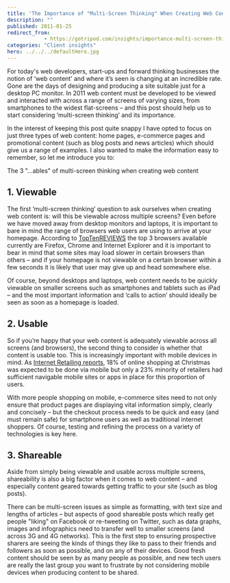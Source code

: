 ```yaml
---
title: 'The Importance of "Multi-Screen Thinking" When Creating Web Content'
description: ""
published: 2011-01-25
redirect_from: 
            - https://gotripod.com/insights/importance-multi-screen-thinking-creating-web-content/
categories: "Client insights"
hero: ../../../defaultHero.jpg
---
```

For today's web developers, start-ups and forward thinking businesses the notion of ‘web content’ and where it’s seen is changing at an incredible rate. Gone are the days of designing and producing a site suitable just for a desktop PC monitor. In 2011 web content must be developed to be viewed and interacted with across a range of screens of varying sizes, from smartphones to the widest flat-screens – and this post should help us to start considering ‘multi-screen thinking’ and its importance.

In the interest of keeping this post quite snappy I have opted to focus on just three types of web content: home pages, e-commerce pages and promotional content (such as blog posts and news articles) which should give us a range of examples. I also wanted to make the information easy to remember, so let me introduce you to:

The 3 "...ables" of multi-screen thinking when creating web content

## 1. Viewable

The first ‘multi-screen thinking’ question to ask ourselves when creating web content is: will this be viewable across multiple screens? Even before we have moved away from desktop monitors and laptops, it is important to bare in mind the range of browsers web users are using to arrive at your homepage. According to [TopTenREVIEWS](http://internet-browser-review.toptenreviews.com/) the top 3 browsers available currently are Firefox, Chrome and Internet Explorer and it is important to bear in mind that some sites may load slower in certain browsers than others – and if your homepage is not viewable on a certain browser within a few seconds it is likely that user may give up and head somewhere else.

Of course, beyond desktops and laptops, web content needs to be quickly viewable on smaller screens such as smartphones and tablets such as iPad – and the most important information and ‘calls to action’ should ideally be seen as soon as a homepage is loaded.

## 2. Usable

So if you’re happy that your web content is adequately viewable across all screens (and browsers), the second thing to consider is whether that content is usable too. This is increasingly important with mobile devices in mind. As [Internet Retailing reports](http://www.internetretailing.net/2010/12/retailers-neglecting-to-support-mobile-shoppers-risk-losing-millions-over-christmas-%E2%80%93-do-you-have-socks-appeal/), 18% of online shopping at Christmas was expected to be done via mobile but only a 23% minority of retailers had sufficient navigable mobile sites or apps in place for this proportion of users.

With more people shopping on mobile, e-commerce sites need to not only ensure that product pages are displaying vital information simply, clearly and concisely – but the checkout process needs to be quick and easy (and must remain safe) for smartphone users as well as traditional internet shoppers. Of course, testing and refining the process on a variety of technologies is key here.

## 3. Shareable

Aside from simply being viewable and usable across multiple screens, shareability is also a big factor when it comes to web content – and especially content geared towards getting traffic to your site (such as blog posts).

There can be multi-screen issues as simple as formatting, with text size and lengths of articles – but aspects of good shareable posts which really get people "liking" on Facebook or re-tweeting on Twitter, such as data graphs, images and infographics need to transfer well to smaller screens (and across 3G and 4G networks). This is the first step to ensuring prospective sharers are seeing the kinds of things they like to pass to their friends and followers as soon as possible, and on any of their devices. Good fresh content should be seen by as many people as possible, and new tech users are really the last group you want to frustrate by not considering mobile devices when producing content to be shared.
